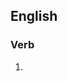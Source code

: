 ==English==

===Verb===
{{head|en|present participle}}

# {{present participle of|trash-talk|lang=en|nocat=1}}